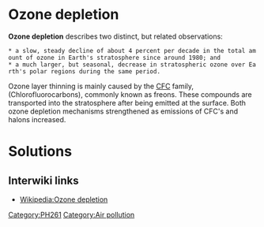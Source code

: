 =Ozone depletion=

'''Ozone depletion''' describes two distinct, but related observations: 
 * a slow, steady decline of about 4 percent per decade in the total amount of ozone in Earth's stratosphere since around 1980; and 
 * a much larger, but seasonal, decrease in stratospheric ozone over Earth's polar regions during the same period.  

Ozone layer thinning is mainly caused by the [[CFC]] family, (Chlorofluorocarbons), commonly known as freons. These compounds are transported into the stratosphere after being emitted at the surface. Both ozone depletion mechanisms strengthened as emissions of CFC's and halons increased.

=Solutions=

== Interwiki links ==

* [[Wikipedia:Ozone depletion]]

[[Category:PH261]]
[[Category:Air pollution]]